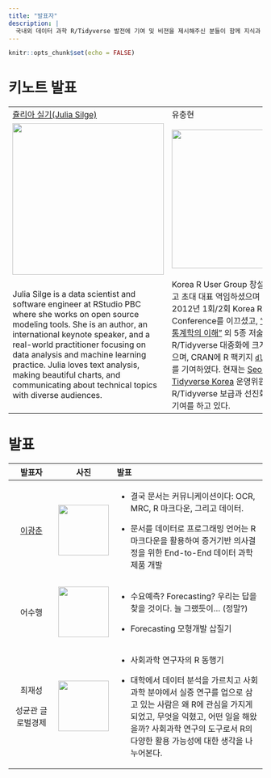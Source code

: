 ```yaml
---
title: "발표자"
description: |
  국내외 데이터 과학 R/Tidyverse 발전에 기여 및 비젼을 제시해주신 분들이 함께 지식과 경험을 나누는 자리입니다
---
```


```r
knitr::opts_chunk$set(echo = FALSE)
```

# 키노트 발표

+-------------------------------------------------------------------------------------------------------------------------------------------------------------------------------------------------------------------------------------------------------------------------------------------------------------------------------------------------------------------------------------+------------------------------------------------------------------------------------------------------------------------------------------------------------------------------------------------------------------------------------------------------------------------------------------------------------------------------------------------------------------------------------------------------------------------------------------------------------------------------------------------------------------------------------------------------------------------------------------------------------------------------------------------------+
| [쥴리아 실기(Julia Silge)](https://juliasilge.com/)                                                                                                                                                                                                                                                                                                                                 | 유충현                                                                                                                                                                                                                                                                                                                                                                                                                                                                                                                                                                                                                                               |
+-------------------------------------------------------------------------------------------------------------------------------------------------------------------------------------------------------------------------------------------------------------------------------------------------------------------------------------------------------------------------------------+------------------------------------------------------------------------------------------------------------------------------------------------------------------------------------------------------------------------------------------------------------------------------------------------------------------------------------------------------------------------------------------------------------------------------------------------------------------------------------------------------------------------------------------------------------------------------------------------------------------------------------------------------+
| ![](fig/julia_silge.jpg){width="300"}                                                                                                                                                                                                                                                                                                                                               | ![](fig/choonghyun_ryu.png){width="274"}                                                                                                                                                                                                                                                                                                                                                                                                                                                                                                                                                                                                             |
+-------------------------------------------------------------------------------------------------------------------------------------------------------------------------------------------------------------------------------------------------------------------------------------------------------------------------------------------------------------------------------------+------------------------------------------------------------------------------------------------------------------------------------------------------------------------------------------------------------------------------------------------------------------------------------------------------------------------------------------------------------------------------------------------------------------------------------------------------------------------------------------------------------------------------------------------------------------------------------------------------------------------------------------------------+
| Julia Silge is a data scientist and software engineer at RStudio PBC where she works on open source modeling tools. She is an author, an international keynote speaker, and a real-world practitioner focusing on data analysis and machine learning practice. Julia loves text analysis, making beautiful charts, and communicating about technical topics with diverse audiences. | Korea R User Group 창설을 주도하셨고 초대 대표 역임하셨으며 2011년, 2012년 1회/2회 Korea R User Conference를 이끄셨고, ["R을 이용한 통계학의 이해"](http://www.yes24.com/Product/Goods/8920562) 외 5종 저술을 통해 한글 R/Tidyverse 대중화에 크게 기여를 하셨으며, CRAN에 R 팩키지 [`dlookr`](https://cran.r-project.org/web/packages/dlookr/index.html), [`alookr`](https://cran.r-project.org/web/packages/alookr/index.html) 를 기여하였다. 현재는 [Seoul R Meetup](https://tidyverse-korea.github.io/seoul-R/), [Tidyverse Korea](https://www.facebook.com/groups/tidyverse) 운영위원으로 R/Tidyverse 보급과 선진화에 헌신적인 기여를 하고 있다. |
+-------------------------------------------------------------------------------------------------------------------------------------------------------------------------------------------------------------------------------------------------------------------------------------------------------------------------------------------------------------------------------------+------------------------------------------------------------------------------------------------------------------------------------------------------------------------------------------------------------------------------------------------------------------------------------------------------------------------------------------------------------------------------------------------------------------------------------------------------------------------------------------------------------------------------------------------------------------------------------------------------------------------------------------------------+

# 발표

+------------------------------------------------------------------------+--------------------------------------------------+--------------------------------------------------------------------------------------------------------------------------------------------------------------------------------------------------------------------------------------+
| 발표자                                                                 | 사진                                             | 발표                                                                                                                                                                                                                                 |
+:======================================================================:+:================================================:+:=====================================================================================================================================================================================================================================+
| [이광춘](https://education.rstudio.com/trainers/people/lee+kwangchun/) | ![](fig/speakers/kwangchun_lee.jpg){width="100"} | -   결국 문서는 커뮤니케이션이다: OCR, MRC, R 마크다운, 그리고 데이터.                                                                                                                                                               |
|                                                                        |                                                  |                                                                                                                                                                                                                                      |
|                                                                        |                                                  | -   문서를 데이터로 프로그래밍 언어는 R 마크다운을 활용하여 증거기반 의사결정을 위한 End-to-End 데이터 과학 제품 개발                                                                                                                |
+------------------------------------------------------------------------+--------------------------------------------------+--------------------------------------------------------------------------------------------------------------------------------------------------------------------------------------------------------------------------------------+
| 어수행                                                                 | ![](fig/speakers/soohaeng_eo.jpeg){width="100"}  | -   수요예측? Forecasting? 우리는 답을 찾을 것이다. 늘 그랬듯이... (정말?)                                                                                                                                                           |
|                                                                        |                                                  |                                                                                                                                                                                                                                      |
|                                                                        |                                                  | -   Forecasting 모형개발 삽질기                                                                                                                                                                                                      |
+------------------------------------------------------------------------+--------------------------------------------------+--------------------------------------------------------------------------------------------------------------------------------------------------------------------------------------------------------------------------------------+
| 최재성                                                                 | ![](fig/speakers/jaesung_choi.jpg){width="100"}  | -   사회과학 연구자의 R 동행기                                                                                                                                                                                                       |
|                                                                        |                                                  |                                                                                                                                                                                                                                      |
| 성균관 글로벌경제                                                      |                                                  | -   대학에서 데이터 분석을 가르치고 사회과학 분야에서 실증 연구를 업으로 삼고 있는 사람은 왜 R에 관심을 가지게 되었고, 무엇을 익혔고, 어떤 일을 해왔을까? 사회과학 연구의 도구로서 R의 다양한 활용 가능성에 대한 생각을 나누어본다.  |
+------------------------------------------------------------------------+--------------------------------------------------+--------------------------------------------------------------------------------------------------------------------------------------------------------------------------------------------------------------------------------------+
